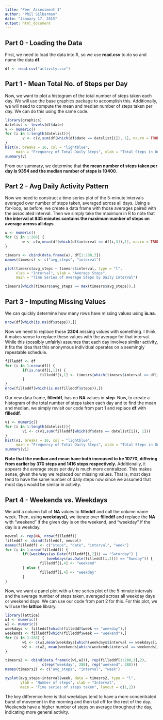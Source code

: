 ```yaml
---
title: "Peer Assessment 1"
author: "Phil Silberman"
date: "January 17, 2015"
output: html_document
---
```


Part 0 - Loading the Data
--------
First, we need to load the data into R, so we use **read.csv** to do so and name the data **df**.
```r
df <- read.csv("activity.csv")
```

Part 1 - Mean Total No. of Steps per Day
-------

Now, we want to plot a histogram of the total number of steps taken each day. We will use the base graphics package to accomplish this. Additionally, we will need to compute the mean and median number of steps taken per day. We can do this using the same code.

```r
library(graphics)
datelist <- levels(df$date)
v <- numeric()
for (i in 1:length(datelist)){
        v <- c(v,sum(df[which(df$date == datelist[i]), 1], na.rm = TRUE))
}
hist(v, breaks = 10, col = "lightblue", 
     main = "Frequency of Total Daily Steps", xlab = "Total Steps in One Day")
summary(v)
```
From our summary, we determine that **the mean number of steps taken per day is 9354 and the median number of steps is 10400**.

Part 2 - Avg Daily Activity Pattern
-------

Now we need to construct a time series plot of the 5-minute intervals averaged over number of steps taken, averaged across all days. Using a for-loop, as before, we create a data frame with those averages paired with the associated interval. Then we simply take the maximum in R to note that **the interval at 835 minutes contains the maximum number of steps on average across all days**.

```r
w <- numeric()
for (i in 1:288) {
        w <- c(w,mean(df[which(df$interval == df[i,3]),1], na.rm = TRUE))
}

timesrs <- cbind(data.frame(w), df[1:288,3])
names(timesrs) <- c("avg_steps", "interval")

plot(timesrs$avg_steps ~ timesrs$interval, type = "l", 
     xlab = "Interval", ylab = "Average Steps", 
     main = "Time Series of Average Steps by Daily Interval")

timesrs[which(timesrs$avg_steps == max(timesrs$avg_steps)),]
```

Part 3 - Imputing Missing Values
-------
We can quickly determine how many rows have missing values using **is.na**.
```r
nrow(df[which(is.na(df$steps)),])
```
Now we need to replace those **2304** missing values with something. I think it makes sense to replace these values with the average for that interval. While this (possibly unfairly) assumes that each day involves similar activity, it fits the idea that this anonymous individual operates on a seemingly repeatable schedule.
```r
filleddf <- df
for (i in 1:nrow(df)) {
        if(is.na(df[i,1])) {
                filleddf[i,1] <- timesrs[which(timesrs$interval == df[i,3]),1]
        }
}
nrow(filleddf[which(is.na(filleddf$steps)),])
```
Our new data frame, **filleddf**, has no **NA** values in **step**. Now, to create a histogram of the total number of steps taken each day and to find the mean and median, we simply revisit our code from part 1 and replace **df** with **filleddf**.
```r
v1 <- numeric()
for (i in 1:length(datelist)){
        v1 <- c(v1,sum(filleddf[which(df$date == datelist[i]), 1]))
}
hist(v1, breaks = 10, col = "lightblue", 
     main = "Frequency of Total Daily Steps", xlab = "Total Steps in One Day")
summary(v1)
```
**Note that the median and mean have both increased to be 10770, differing from earlier by 370 steps and 1416 steps respectively.** Additionally, it appears the average steps per day is much more centralized. This makes sense, given the way we replaced our missing values. That is, most days tend to have the same number of daily steps now since we assumed that most days would be similar in activity.

Part 4 - Weekends vs. Weekdays
------------
We add a column full of **NA** values to **filleddf** and call the column name week. Then, using **weekdays()**, we iterate over **filleddf** and replace the **NA** with "weekend" if the given day is on the weekend, and "weekday" if the day is a weekday.
```r
newcol <- rep(NA, nrow(filleddf))
filleddf <- cbind(filleddf, newcol)
names(filleddf) <- c("steps", "date", "interval", "week")
for (i in 1:nrow(filleddf)) {
        if((weekdays(as.Date(filleddf[i,2])) == "Saturday") |
                   (weekdays(as.Date(filleddf[i,2])) == "Sunday")) {
                filleddf[i,4] <- "weekend"
        } else {
                filleddf[i,4] <- "weekday"
        }
}

```

Now, we want a panel plot with a time series plot of the 5 minute intervals and the average number of steps taken, averaged across all weekday days or weekend days. We can use our code from part 2 for this. For this plot, we will use the **lattice** library.
```r
library(lattice)
w1 <- numeric()
w2 <- numeric()
weekdays <- filleddf[which(filleddf$week == "weekday"),]
weekends <- filleddf[which(filleddf$week == "weekend"),]
for (i in 1:288) {
        w1 <- c(w1,mean(weekdays[which(weekdays$interval == weekdays[i,3]),1]))
        w2 <- c(w2, mean(weekends[which(weekends$interval == weekends[i,3]),1]))
}

timesrs2 <- cbind(data.frame(c(w1,w2)), rep(filleddf[1:288,3],2), 
                 c(rep("weekday", 288), rep("weekend", 288)))
names(timesrs2) <- c("avg_steps", "interval", "week")

xyplot(avg_steps~interval|week, data = timesrs2, type = "l", 
       ylab = "Number of steps", xlab = "Interval", 
       main = "Time series of steps taken", layout = c(1,2))
```

The key difference here is that weekdays tend to have a more concentrated burst of movement in the morning and then tail off for the rest of the day. Weekends have a higher number of steps on average throughout the day, indicating more general activity.
